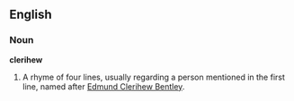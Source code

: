 ==English==
===Noun===
'''clerihew'''

# A rhyme of four lines, usually regarding a person mentioned in the first line, named after [[w:Edmund Clerihew Bentley|Edmund Clerihew Bentley]].